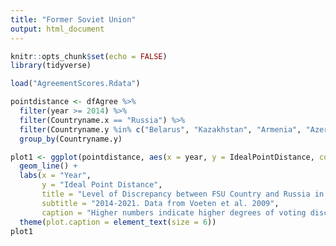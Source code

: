 ```yaml
---
title: "Former Soviet Union"
output: html_document
---
```


```r
knitr::opts_chunk$set(echo = FALSE)
library(tidyverse)
```

```r
load("AgreementScores.Rdata")
```

```r
pointdistance <- dfAgree %>%
  filter(year >= 2014) %>%
  filter(Countryname.x == "Russia") %>%
  filter(Countryname.y %in% c("Belarus", "Kazakhstan", "Armenia", "Azerbaijan")) %>%
  group_by(Countryname.y)
```

```r
plot1 <- ggplot(pointdistance, aes(x = year, y = IdealPointDistance, color = Countryname.y)) +
  geom_line() +
  labs(x = "Year", 
       y = "Ideal Point Distance",
       title = "Level of Discrepancy between FSU Country and Russia in UN",
       subtitle = "2014-2021. Data from Voeten et al. 2009",
       caption = "Higher numbers indicate higher degrees of voting discrepancy between the two countries.") +
  theme(plot.caption = element_text(size = 6))
plot1
```